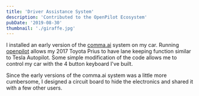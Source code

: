 ```yaml
---
title: 'Driver Assistance System'
description: 'Contributed to the OpenPilot Ecosystem'
pubDate: '2019-08-30'
thumbnail: './giraffe.jpg'
---
```



I installed an early version of the [comma.ai](https://comma.ai/) system on my car. Running [openpilot](https://github.com/commaai/openpilot) allows my 2017 Toyota Prius to have lane keeping function similar to Tesla Autopilot. Some simple modification of the code allows me to control my car with the 4 button keyboard I've built.

<YouTube id="f1uoYbjRDb0" />

Since the early versions of the comma.ai system was a little more cumbersome, I designed a circuit board to hide the electronics and shared it with a few other users. 

<YouTube id="VyTzIEMhPvQ" />